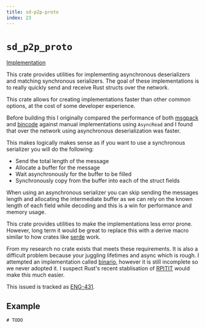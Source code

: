 ```yaml
---
title: sd-p2p-proto
index: 23
---
```


# `sd_p2p_proto`

[Implementation](https://github.com/spacedriveapp/spacedrive/tree/main/crates/p2p/crates/proto)

This crate provides utilities for implementing asynchronous deserializers and matching synchronous serializers. The goal of these implementations is to really quickly send and receive Rust structs over the network.

This crate allows for creating implementations faster than other common options, at the cost of some developer experience.

Before building this I originally compared the performance of both [msgpack](https://docs.rs/rmp-serde) and [bincode](https://docs.rs/bincode) against manual implementations using `AsyncRead` and I found that over the network using asynchronous deserialization was faster.

This makes logically makes sense as if you want to use a synchronous serializer you will do the following:

 - Send the total length of the message
 - Allocate a buffer for the message
 - Wait asynchronously for the buffer to be filled
 - Synchronously copy from the buffer into each of the struct fields

When using an asynchronous serializer you can skip sending the messages length and allocating the intermediate buffer as we can rely on the known length of each field while decoding and this is a win for performance and memory usage.

This crate provides utilities to make the implementations less error prone. However, long term it would be great to replace this with a derive macro similar to how crates like [serde](https://serde.rs) work.

From my research no crate exists that meets these requirements. It is also a difficult problem because your juggling lifetimes and async which is rough. I attempted an implementation called [binario](https://github.com/oscartbeaumont/binario), however it is still incomplete so we never adopted it. I suspect Rust's recent stablisation of [RPITIT](https://blog.rust-lang.org/2023/12/21/async-fn-rpit-in-traits.html) would make this much easier.

This issued is tracked as [ENG-431](https://linear.app/spacedriveapp/issue/ENG-431/binary-handling-abstraction).

## Example

```rust
# TODO
```
